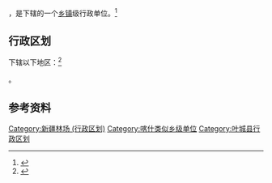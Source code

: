 {{中国乡级行政区|65/31/26/405/000}}

'''{{PAGENAMEBASE}}'''，是{{PRC admin/fullname|65/31/26/405/000|3}}下辖的一个[[乡镇|乡镇]]级行政单位。<ref>{{PRC admin/ref sgc|{{PRC admin/parent|65/31/26/405/000}}}}</ref>

== 行政区划 ==

{{PAGENAMEBASE}}下辖以下地区：<ref>{{PRC admin/ref sgc|65/31/26/405/000}}</ref>

{{PRC admin/children|65/31/26/405/000}}。

== 参考资料 ==

{{reflist}}

{{叶城县行政区划}}
{{新疆行政区划小作品}}

[[Category:新疆林场_(行政区划)|Category:新疆林场 (行政区划)]]
[[Category:喀什类似乡级单位|Category:喀什类似乡级单位]]
[[Category:叶城县行政区划|Category:叶城县行政区划]]